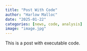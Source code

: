 ```yaml
---
title: "Post With Code"
author: "Harlow Malloc"
date: "2025-01-22"
categories: [news, code, analysis]
image: "image.jpg"
---
```


This is a post with executable code.
